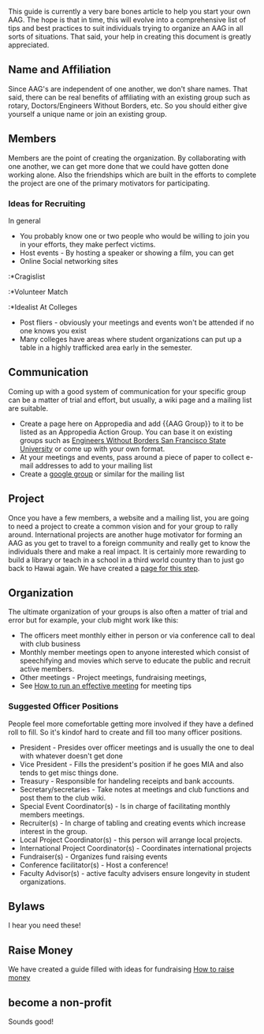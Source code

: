 {{AAG manuals}} 

This guide is currently a very bare bones article to help you start your own AAG.  The hope is that in time, this will evolve into a comprehensive list of tips and best practices to suit individuals trying to organize an AAG in all sorts of situations.  That said, your help in creating this document is greatly appreciated.

==Name and Affiliation==
Since AAG's are independent of one another, we don't share names.  That said, there can be real benefits of affiliating with an existing group such as rotary, Doctors/Engineers Without Borders, etc.  So you should either give yourself a unique name or join an existing group.

== Members ==
Members are the point of creating the organization.  By collaborating with one another, we can get more done that we could have gotten done working alone.  Also the friendships which are built in the efforts to complete the project are one of the primary motivators for participating.

===Ideas for Recruiting===
In general
* You probably know one or two people who would be willing to join you in your efforts, they make perfect victims.
* Host events -  By hosting a speaker or showing a film, you can get 
* Online Social networking sites
:*Cragislist
:*Volunteer Match
:*Idealist
At Colleges
* Post fliers - obviously your meetings and events won't be attended if no one knows you exist
* Many colleges have areas where student organizations can put up a table in a highly trafficked area early in the semester.


==Communication==
Coming up with a good system of communication for your specific group can be a matter of trial and effort, but usually, a wiki page and a mailing list are suitable.
*Create a page here on Appropedia and add <nowiki>{{AAG Group}}</nowiki> to it to be listed as an Appropedia Action Group. You can base it on existing groups such as [[Engineers Without Borders San Francisco State University]] or come up with your own format.
*At your meetings and events, pass around a piece of paper to collect e-mail addresses to add to your mailing list
*Create a [http://groups.google.com google group] or similar for the mailing list

==Project==
Once you have a few members, a website and a mailing list, you are going to need a project to create a common vision and for your group to rally around.  International projects are another huge motivator for forming an AAG as you get to travel to a foreign community and really get to know the individuals there and make a real impact.  It is certainly more rewarding to build a library or teach in a school in a third world country than to just go back to Hawai again.  We have created a [[Project_Guide | page for this step]].

==Organization==
The ultimate organization of your groups is also often a matter of trial and error but for example, your club might work like this:
* The officers meet monthly either in person or via conference call to deal with club business
* Monthly member meetings open to anyone interested which consist of speechifying and movies which serve to educate the public and recruit active members.
* Other meetings - Project meetings, fundraising meetings,
* See [[Meeting tips | How to run an effective meeting]] for meeting tips
===Suggested Officer Positions===
People feel more comefortable getting more involved if they have a defined roll to fill.  So it's kindof hard to create and fill too many officer positions.
*President - Presides over officer meetings and is usually the one to deal with whatever doesn't get done
*Vice President - Fills the president's position if he goes MIA and also tends to get misc things done.
*Treasury - Responsible for handeling receipts and bank accounts.
*Secretary/secretaries - Take notes at meetings and club functions and post them to the club wiki.
*Special Event Coordinator(s) - Is in charge of facilitating monthly members meetings.
*Recruiter(s) - In charge of tabling and creating events which increase interest in the group.
*Local Project Coordinator(s) - this person will arrange local projects.
*International Project Coordinator(s) - Coordinates international projects
*Fundraiser(s) - Organizes fund raising events
*Conference facilitator(s) - Host a conference!
*Faculty Advisor(s) - active faculty advisers ensure longevity in student organizations.
==Bylaws==
I hear you need these!

==Raise Money==
We have created a guide filled with ideas for fundraising
[[Fundraising tips | How to raise money]]

==become a non-profit==
Sounds good!